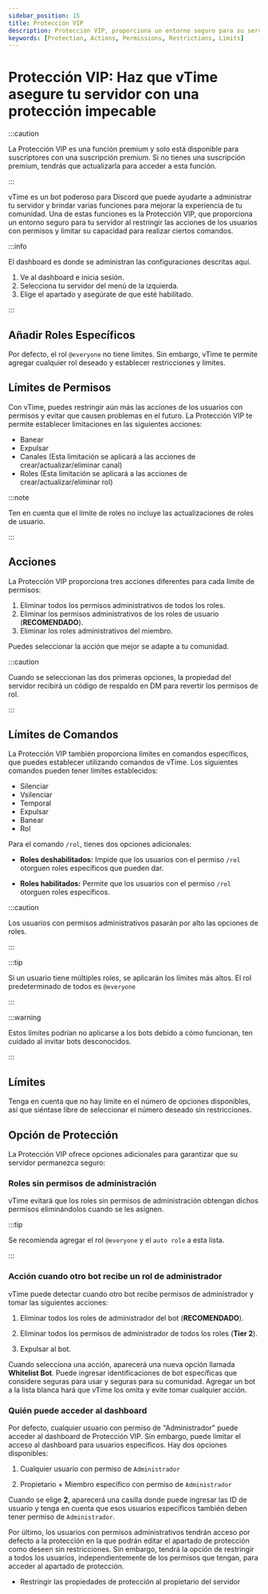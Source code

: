 ```yaml
---
sidebar_position: 15
title: Protección VIP
description: Protección VIP, proporciona un entorno seguro para su servidor restringiendo las acciones de los usuarios con permisos y limitando su capacidad para realizar ciertos comandos y acciones.
keywords: [Protection, Actions, Permissions, Restrictions, Limits]
---
```


# Protección VIP: Haz que vTime asegure tu servidor con una protección impecable

:::caution

La Protección VIP es una función premium y solo está disponible para suscriptores con una suscripción premium. Si no tienes una suscripción premium, tendrás que actualizarla para acceder a esta función.

:::

vTime es un bot poderoso para Discord que puede ayudarte a administrar tu servidor y brindar varias funciones para mejorar la experiencia de tu comunidad. Una de estas funciones es la Protección VIP, que proporciona un entorno seguro para tu servidor al restringir las acciones de los usuarios con permisos y limitar su capacidad para realizar ciertos comandos.

:::info

El dashboard es donde se administran las configuraciones descritas aquí.

1. Ve al dashboard e inicia sesión.
2. Selecciona tu servidor del menú de la izquierda.
3. Elige el apartado y asegúrate de que esté habilitado.

:::

## Añadir Roles Específicos

Por defecto, el rol `@everyone` no tiene límites. Sin embargo, vTime te permite agregar cualquier rol deseado y establecer restricciones y límites.

## Límites de Permisos

Con vTime, puedes restringir aún más las acciones de los usuarios con permisos y evitar que causen problemas en el futuro. La Protección VIP te permite establecer limitaciones en las siguientes acciones:

- Banear
- Expulsar
- Canales (Esta limitación se aplicará a las acciones de crear/actualizar/eliminar canal)
- Roles (Esta limitación se aplicará a las acciones de crear/actualizar/eliminar rol)

:::note

Ten en cuenta que el límite de roles no incluye las actualizaciones de roles de usuario.

:::

## Acciones

La Protección VIP proporciona tres acciones diferentes para cada límite de permisos:

1. Eliminar todos los permisos administrativos de todos los roles.
2. Eliminar los permisos administrativos de los roles de usuario (**RECOMENDADO**).
3. Eliminar los roles administrativos del miembro.

Puedes seleccionar la acción que mejor se adapte a tu comunidad.

:::caution

Cuando se seleccionan las dos primeras opciones, la propiedad del servidor recibirá un código de respaldo en DM para revertir los permisos de rol.

:::

## Límites de Comandos

La Protección VIP también proporciona límites en comandos específicos, que puedes establecer utilizando comandos de vTime. Los siguientes comandos pueden tener límites establecidos:

- Silenciar
- Vsilenciar
- Temporal
- Expulsar
- Banear
- Rol

Para el comando `/rol`, tienes dos opciones adicionales:

- **Roles deshabilitados:** Impide que los usuarios con el permiso `/rol` otorguen roles específicos que pueden dar.

- **Roles habilitados:** Permite que los usuarios con el permiso `/rol` otorguen roles específicos.

:::caution

Los usuarios con permisos administrativos pasarán por alto las opciones de roles.

:::

:::tip

Si un usuario tiene múltiples roles, se aplicarán los límites más altos. El rol predeterminado de todos es `@everyone`

:::

:::warning

Estos límites podrían no aplicarse a los bots debido a cómo funcionan, ten cuidado al invitar bots desconocidos.

:::

## Límites

Tenga en cuenta que no hay límite en el número de opciones disponibles, así que siéntase libre de seleccionar el número deseado sin restricciones.

## Opción de Protección

La Protección VIP ofrece opciones adicionales para garantizar que su servidor permanezca seguro:

### Roles sin permisos de administración

vTime evitará que los roles sin permisos de administración obtengan dichos permisos eliminándolos cuando se les asignen.

:::tip

Se recomienda agregar el rol `@everyone` y el `auto role` a esta lista.

:::

### Acción cuando otro bot recibe un rol de administrador

vTime puede detectar cuando otro bot recibe permisos de administrador y tomar las siguientes acciones:

1. Eliminar todos los roles de administrador del bot (**RECOMENDADO**).

2. Eliminar todos los permisos de administrador de todos los roles (**Tier 2**).

3. Expulsar al bot.

Cuando selecciona una acción, aparecerá una nueva opción llamada **Whitelist Bot**. Puede ingresar identificaciones de bot específicas que considere seguras para usar y seguras para su comunidad. Agregar un bot a la lista blanca hará que vTime los omita y evite tomar cualquier acción.

### Quién puede acceder al dashboard

Por defecto, cualquier usuario con permiso de "Administrador" puede acceder al dashboard de Protección VIP. Sin embargo, puede limitar el acceso al dashboard para usuarios específicos. Hay dos opciones disponibles:

1. Cualquier usuario con permiso de `Administrador`

2. Propietario + Miembro específico con permiso de `Administrador`

Cuando se elige **2**, aparecerá una casilla donde puede ingresar las ID de usuario y tenga en cuenta que esos usuarios específicos también deben tener permiso de `Administrador`.

Por último, los usuarios con permisos administrativos tendrán acceso por defecto a la protección en la que podrán editar el apartado de protección como deseen sin restricciones. Sin embargo, tendrá la opción de restringir a todos los usuarios, independientemente de los permisos que tengan, para acceder al apartado de protección.

- Restringir las propiedades de protección al propietario del servidor
